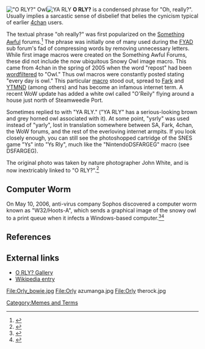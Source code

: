 [[Image:O_RLY.jpg|thumb|right|"O RLY?" Owl]][[Image:Yarly.jpg|thumb|right|YA RLY]]
'''O RLY?''' is a condensed phrase for "Oh, really?". Usually implies a sarcastic sense of disbelief that belies the cynicism typical of earlier [[4chan]] users.

The textual phrase "oh really?" was first popularized on the [[Something Awful]] forums.<ref>{{cite web |url=http://forums.somethingawful.com/showthread.php?threadid=677909 |title=What was the weirdest/funniest answer you ever put on a test? |date=2003-08-30 |publisher=Something Awful}}</ref> The phrase was initially one of many used during the [[FYAD]] sub forum's fad of compressing words by removing unnecessary letters. While first image macros were created on the Something Awful Forums, these did not include the now ubiquitous Snowy Owl image macro. This came from 4chan in the spring of 2005 when the word "repost" had been [[wordfiltered]] to "Owl." Thus owl macros were constantly posted stating "every day is owl." This particular [[macro]] stood out, spread to [[Fark]] and [[YTMND]] (among others) and has become an infamous internet term. A recent WoW update has added a white owl called "O'Reily" flying around a house just north of Steamweedle Port.

Sometimes replied to with "YA RLY." ("YA RLY" has a serious-looking brown and grey horned owl associated with it). At some point, "ysrly" was used instead of "yarly", lost in translation somewhere between SA, Fark, 4chan, the WoW forums, and the rest of the everloving internet armpits. If you look closely enough, you can still see the photoshopped cartridge of the SNES game "Ys" into "Ys Rly", much like the "NintendoDSFARGEG" macro (see DSFARGEG).

The original photo was taken by nature photographer John White, and is now inextricably linked to "O RLY?".<ref>{{cite web |url=http://animalpicturesarchive.com/animal/ViewImg.cgi?img=a7/Snowy_Owl_Nyctea_scandiaca_005-by_John_White.jpg |title=Snowy Owl (Nyctea scandiaca)003 - Silly lookingface |date=2001-02-17 |publisher=Animal Pictures Archive}}</ref>

== Computer Worm ==
On May 10, 2006, anti-virus company Sophos discovered a computer worm known as "W32/Hoots-A", which sends a graphical image of the snowy owl to a print queue when it infects a Windows-based computer.<ref>{{cite web |url=http://www.crn.com.au/story.aspx?CIID=37699 |title=Sophos discovers hooting virus |date=2006-05-12 |publisher=crn.com.au}}</ref><ref>{{cite web |url=http://www.sophos.com/pressoffice/news/articles/2006/05/hoots.html |title=Crazy owl preys on network printers, Sophos reports on Hoots worm |date=2006-05-11 |publisher=Sophos}}</ref>

== References ==
<references />

== External links ==
* [http://www.hjo3.net/orly/ O RLY? Gallery]
* [http://en.wikipedia.org/wiki/O_RLY Wikipedia entry]

<gallery>
File:Orly_bowie.jpg
File:Orly azumanga.jpg
File:Orly therock.jpg
</gallery>

[[Category:Memes and Terms]]